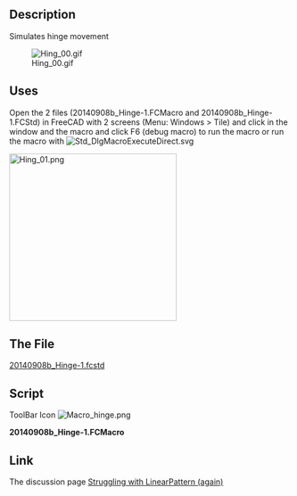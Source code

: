 <languages/>
<translate>
<!--T:1-->
{{Macro
|Name=Simulates hinge movement
|Icon=Macro hinge.png
|Description=Hinge simulation.
|Author=Mario52
|Version=1.0
|Date=2014-09-09
|FCVersion=All
|Download=The File [https://forum.freecad.org/download/file.php?id=7628 20140908b_Hinge-1.fcstd]<br />[https://wiki.freecad.org/images/a/a8/Macro_hinge.png ToolBar Icon]
}}

==Description== <!--T:2-->
Simulates hinge movement

<!--T:3-->
[[File:Hing_00.gif]]

==Uses== <!--T:4-->

<!--T:5-->
Open the 2 files (20140908b_Hinge-1.FCMacro and 20140908b_Hinge-1.FCStd) in FreeCAD with 2 screens (Menu: Windows > Tile) and click in the window and the macro and click F6 (debug macro) to run the macro or run the macro with [[File:Std_DlgMacroExecuteDirect.svg]] 

<!--T:6-->
[[File:Hing_01.png|left|300px]]{{clear}}

==The File== <!--T:7-->
</translate>
[https://forum.freecad.org/download/file.php?id=7628 20140908b_Hinge-1.fcstd]
<translate>
==Script== <!--T:8-->
</translate>
ToolBar Icon [[Image:Macro_hinge.png]]

'''20140908b_Hinge-1.FCMacro'''

{{MacroCode|code=
import FreeCAD, FreeCADGui, Draft, Part
from FreeCAD import Base
import time

ii = 0
pas = 0
for ii2 in range(180):
    if pas == 0:
        if ii > 90:
            pas = 1
        ii += 5
    else:
        if ii < 1:
            pas = 0
        ii -= 5
   
    App.getDocument("_0140908b_Hinge_1").Fusion.Placement=App.Placement(App.Vector(0,0,0), App.Rotation(App.Vector(0,0,1),ii), App.Vector(44.4,6.9,0))
    App.Console.PrintMessage(str(ii2)+"  " + str(ii)+"  " + str(pas) +"\n")
    Gui.updateGui()
    time.sleep(0) #modify the time here

}}

<translate>

==Link== <!--T:9-->
The discussion page [https://forum.freecad.org/viewtopic.php?f=3&t=7606&p=62086#p62086 Struggling with LinearPattern (again)]
</translate>
{{clear}}